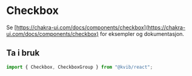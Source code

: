 
<Meta title="Komponenter/Checkbox" />

# Checkbox

Se [https://chakra-ui.com/docs/components/checkbox](https://chakra-ui.com/docs/components/checkbox) for eksempler og dokumentasjon.

## Ta i bruk

```jsx
import { Checkbox, CheckboxGroup } from "@kvib/react";
```
